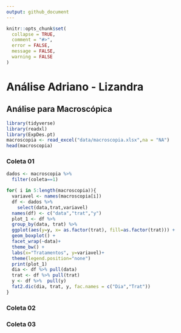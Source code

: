 ```yaml
---
output: github_document
---
```


<!-- README.md is generated from README.Rmd. Please edit that file -->

```r
knitr::opts_chunk$set(
  collapse = TRUE,
  comment = "#>",
  error = FALSE,
  message = FALSE,
  warning = FALSE
)
```

# Análise Adriano - Lizandra

## Análise para Macroscópica

```r
library(tidyverse)
library(readxl)
library(ExpDes.pt)
macroscopia <- read_excel("data/macroscopia.xlsx",na = "NA")
head(macroscopia)
```

### Coleta 01
```r
dados <- macroscopia %>% 
  filter(coleta==1)

for( i in 5:length(macroscopia)){
  variavel <- names(macroscopia[i])
  df <- dados %>% 
    select(data,trat,variavel)
  names(df) <- c("data","trat","y")
  plot_1 <- df %>% 
  group_by(data, trat) %>% 
  ggplot(aes(y=y, x= as.factor(trat), fill=as.factor(trat))) +
  geom_boxplot() +
  facet_wrap(~data)+
  theme_bw() +
  labs(x="Tratamentos", y=variavel)+
  theme(legend.position="none")
  print(plot_1)
  dia <- df %>% pull(data)
  trat <- df %>% pull(trat)
  y <- df %>%  pull(y)
  fat2.dic(dia, trat, y, fac.names = c("Dia","Trat"))
}
```

### Coleta 02

### Coleta 03
